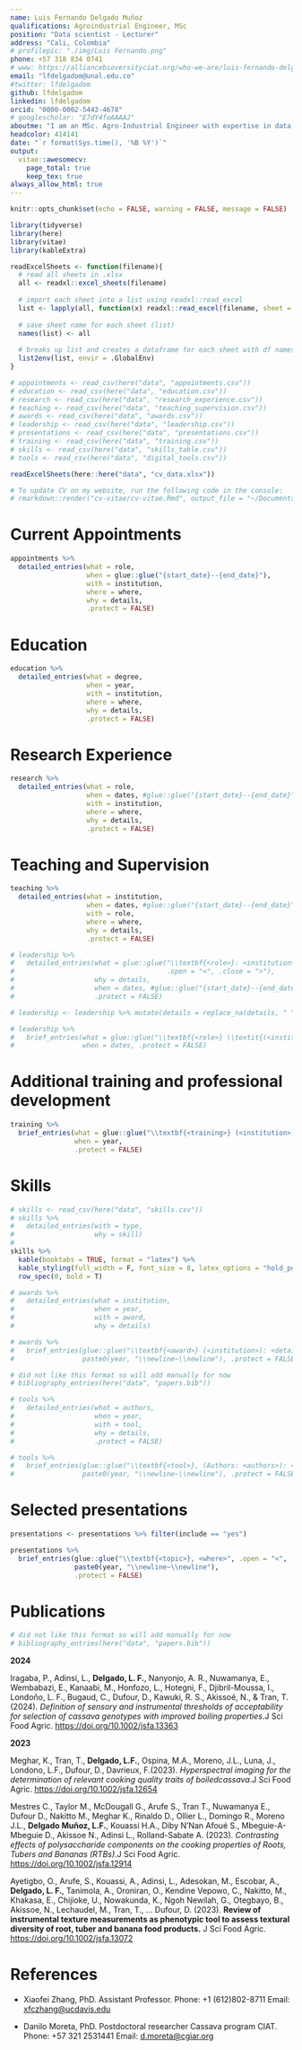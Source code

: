 ```yaml
---
name: Luis Fernando Delgado Muñoz
qualifications: Agroindustrial Engineer, MSc
position: "Data scientist - Lecturer"
address: "Cali, Colombia"
# profilepic: "./img/Luis Fernando.png"
phone: +57 318 834 0741
# www: https://alliancebioversityciat.org/who-we-are/luis-fernando-delgado
email: "lfdelgadom@unal.edu.co"
#twitter: lfdelgadom
github: lfdelgadom
linkedin: lfdelgadom
orcid: "0000-0002-5443-4678"
# googlescholar: "E7dY4foAAAAJ"
aboutme: "I am an MSc. Agro-Industrial Engineer with expertise in data handling and analysis in agronomy. My experience spans roles as a data scientist in cassava breeding at Alliance of Bioversity and CIAT, and as a professor. I combine data-driven approaches with agricultural studies, proficient in R, Python, command line, and GIT/GitHub. Skilled in managing large datasets, developing statistical models, and effective communication. My commitment to data science in agriculture is underscored by my dedication to teaching and empowering the next generation of professionals."
headcolor: 414141
date: "`r format(Sys.time(), '%B %Y')`"
output: 
  vitae::awesomecv:
    page_total: true
    keep_tex: true
always_allow_html: true
---
```


```r
knitr::opts_chunk$set(echo = FALSE, warning = FALSE, message = FALSE)

library(tidyverse)
library(here)
library(vitae)
library(kableExtra)
```

```r
readExcelSheets <- function(filename){
  # read all sheets in .xlsx 
  all <- readxl::excel_sheets(filename)
  
  # import each sheet into a list using readxl::read_excel
  list <- lapply(all, function(x) readxl::read_excel(filename, sheet = x))
  
  # save sheet name for each sheet (list)
  names(list) <- all
  
  # breaks up list and creates a dataframe for each sheet with df names matching sheet names
  list2env(list, envir = .GlobalEnv)
}
```

```r
# appointments <- read_csv(here("data", "appointments.csv"))
# education <- read_csv(here("data", "education.csv"))
# research <- read_csv(here("data", "research_experience.csv"))
# teaching <- read_csv(here("data", "teaching_supervision.csv"))
# awards <- read_csv(here("data", "awards.csv"))
# leadership <- read_csv(here("data", "leadership.csv"))
# presentations <- read_csv(here("data", "presentations.csv"))
# training <- read_csv(here("data", "training.csv"))
# skills <- read_csv(here("data", "skills_table.csv"))
# tools <- read_csv(here("data", "digital_tools.csv"))

readExcelSheets(here::here("data", "cv_data.xlsx"))
```

```r
# To update CV on my website, run the following code in the console:
# rmarkdown::render("cv-vitae/cv-vitae.Rmd", output_file = "~/Documents/SR/website-apero/static/files/cv-vitae.pdf")
```

# Current Appointments

```r
appointments %>% 
  detailed_entries(what = role,
                   when = glue::glue("{start_date}--{end_date}"),
                   with = institution,
                   where = where,
                   why = details,
                   .protect = FALSE)
```

# Education

```r
education %>% 
  detailed_entries(what = degree, 
                   when = year, 
                   with = institution, 
                   where = where, 
                   why = details,
                   .protect = FALSE)
```

# Research Experience

```r
research %>%
  detailed_entries(what = role,
                   when = dates, #glue::glue("{start_date}--{end_date}"),
                   with = institution,
                   where = where,
                   why = details,
                   .protect = FALSE)
```

\newpage

# Teaching and Supervision

```r
teaching %>%
  detailed_entries(what = institution,
                   when = dates, #glue::glue("{start_date}--{end_date}"),
                   with = role,
                   where = where,
                   why = details,
                   .protect = FALSE)
```

```r
# leadership %>%
#   detailed_entries(what = glue::glue("\\textbf{<role>}: <institution> (<where>)",
#                                      .open = "<", .close = ">"),
#                    why = details,
#                    when = dates, #glue::glue("{start_date}--{end_date}"), 
#                    .protect = FALSE)

# leadership <- leadership %>% mutate(details = replace_na(details, " "))

# leadership %>%
#   brief_entries(what = glue::glue("\\textbf{<role>} \\textit{(<institution>)}. <details>", .open = "<", .close = ">"),
#                 when = dates, .protect = FALSE)
```

# Additional training and professional development

```r
training %>%
  brief_entries(what = glue::glue("\\textbf{<training>} (<institution>)", .open = "<", .close = ">"),
                when = year, 
                .protect = FALSE)
```

# Skills

```r
# skills <- read_csv(here("data", "skills.csv"))
# skills %>%
#   detailed_entries(with = type,
#                    why = skill)
# 
skills %>%
  kable(booktabs = TRUE, format = "latex") %>%
  kable_styling(full_width = F, font_size = 8, latex_options = "hold_position") %>%
  row_spec(0, bold = T)
```

```r
# awards %>% 
#   detailed_entries(what = institution,
#                    when = year,
#                    with = award,
#                    why = details)

# awards %>%
#   brief_entries(glue::glue("\\textbf{<award>} (<institution>): <details>", .open = "<", .close = ">"),
#                 paste0(year, "\\newline~\\newline"), .protect = FALSE)
```

```r
# did not like this format so will add manually for now
# bibliography_entries(here("data", "papers.bib")) 
```

```r
# tools %>%
#   detailed_entries(what = authors,
#                    when = year,
#                    with = tool,
#                    why = details,
#                    .protect = FALSE)

# tools %>% 
#   brief_entries(glue::glue("\\textbf{<tool>}, (Authors: <authors>): <details>", .open = "<", .close = ">"),
#                 paste0(year, "\\newline~\\newline"), .protect = FALSE)
```


# Selected presentations

```r
presentations <- presentations %>% filter(include == "yes")

presentations %>%
  brief_entries(glue::glue("\\textbf{<topic>}, <where>", .open = "<", .close = ">"),
                paste0(year, "\\newline~\\newline"),
                .protect = FALSE)
```

\newpage

# Publications

\footnotesize

```r
# did not like this format so will add manually for now
# bibliography_entries(here("data", "papers.bib")) 
```

\setlength{\leftskip}{0cm}

**2024**

\setlength{\leftskip}{1cm}

Iragaba, P., Adinsi, L., **Delgado, L. F.**, Nanyonjo, A. R., Nuwamanya, E., Wembabazi, E., Kanaabi, M., Honfozo, L., Hotegni, F., Djibril-Moussa, I., Londoño, L. F., Bugaud, C., Dufour, D., Kawuki, R. S., Akissoé, N., & Tran, T.(2024). *Definition of sensory and instrumental thresholds of acceptability for selection of cassava genotypes with improved boiling properties*.J Sci Food Agric. <https://doi.org/10.1002/jsfa.13363>

\setlength{\leftskip}{0cm}

**2023**

\setlength{\leftskip}{1cm}

Meghar, K., Tran, T., **Delgado, L.F.**, Ospina, M.A., Moreno, J.L., Luna, J., Londono, L.F., Dufour, D., Davrieux, F.(2023). *Hyperspectral imaging for the determination of relevant cooking quality traits of boiledcassava*.J Sci Food Agric. <https://doi.org/10.1002/jsfa.12654>

Mestres C., Taylor M., McDougall G., Arufe S., Tran T., Nuwamanya E., Dufour D., Nakitto M., Meghar K., Rinaldo D., Ollier L., Domingo R., Moreno J.L., **Delgado Muñoz, L.F.**, Kouassi H.A., Diby N'Nan Afoué S., Mbeguie-A-Mbeguie D., Akissoe N., Adinsi L., Rolland-Sabate A. (2023). *Contrasting effects of polysaccharide components on the cooking properties of Roots, Tubers and Bananas (RTBs)*.J Sci Food Agric. <https://doi.org/10.1002/jsfa.12914>

Ayetigbo, O., Arufe, S., Kouassi, A., Adinsi, L., Adesokan, M., Escobar, A., **Delgado, L. F.**, Tanimola, A., Oroniran, O., Kendine Vepowo, C., Nakitto, M., Khakasa, E., Chijioke, U., Nowakunda, K., Ngoh Newilah, G., Otegbayo, B., Akissoe, N., Lechaudel, M., Tran, T., ... Dufour, D. (2023). **Review of instrumental texture measurements as phenotypic tool to assess textural diversity of root, tuber and banana food products.** J Sci Food Agric. <https://doi.org/10.1002/jsfa.13072>

# References

-   Xiaofei Zhang, PhD. Assistant Professor. Phone: +1 (612)802-8711 Email: [xfczhang\@ucdavis.edu](mailto:xfczhang@ucdavis.edu){.email}

-   Danilo Moreta, PhD. Postdoctoral researcher Cassava program CIAT. Phone: +57 321 2531441 Email: [d.moreta\@cgiar.org](mailto:d.moreta@cgiar.org){.email}
